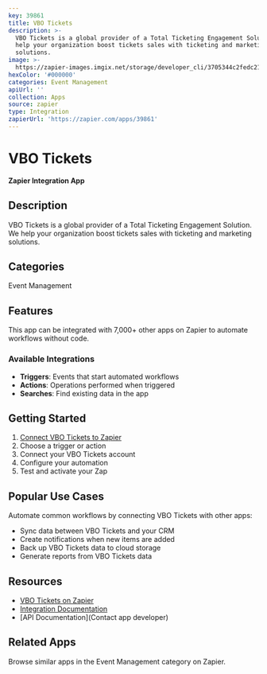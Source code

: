 ```yaml
---
key: 39861
title: VBO Tickets
description: >-
  VBO Tickets is a global provider of a Total Ticketing Engagement Solution. We
  help your organization boost tickets sales with ticketing and marketing
  solutions.
image: >-
  https://zapier-images.imgix.net/storage/developer_cli/3705344c2fedc21ef7b6817e19c7e16c.png?auto=format%2Ccompress&ixlib=python-3.0.0&q=50
hexColor: '#000000'
categories: Event Management
apiUrl: ''
collection: Apps
source: zapier
type: Integration
zapierUrl: 'https://zapier.com/apps/39861'
---
```

# VBO Tickets

**Zapier Integration App**

## Description

VBO Tickets is a global provider of a Total Ticketing Engagement Solution. We help your organization boost tickets sales with ticketing and marketing solutions.

## Categories

Event Management

## Features

This app can be integrated with 7,000+ other apps on Zapier to automate workflows without code.

### Available Integrations

- **Triggers**: Events that start automated workflows
- **Actions**: Operations performed when triggered
- **Searches**: Find existing data in the app

## Getting Started

1. [Connect VBO Tickets to Zapier](https://zapier.com/apps/39861)
2. Choose a trigger or action
3. Connect your VBO Tickets account
4. Configure your automation
5. Test and activate your Zap

## Popular Use Cases

Automate common workflows by connecting VBO Tickets with other apps:

- Sync data between VBO Tickets and your CRM
- Create notifications when new items are added
- Back up VBO Tickets data to cloud storage
- Generate reports from VBO Tickets data

## Resources

- [VBO Tickets on Zapier](https://zapier.com/apps/39861)
- [Integration Documentation](https://zapier.com/apps/39861/integrations)
- [API Documentation](Contact app developer)

## Related Apps

Browse similar apps in the Event Management category on Zapier.
